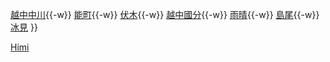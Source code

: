 {{鐵道路線
|模板名稱 = 冰見線
|名稱 = [[File:JR logo (west).svg|25px|西日本旅客鐵道|link=西日本旅客鐵道]] [[冰見線]]
|代表色 = #999999
|車站列表 = [[高岡車站|高岡]]{{-w}} [[越中中川站|越中中川]]{{-w}} [[能町站|能町]]{{-w}} [[伏木站|伏木]]{{-w}} [[越中國分站|越中國分]]{{-w}} [[雨晴站|雨晴]]{{-w}} [[島尾站|島尾]]{{-w}} [[冰見站|冰見]]
}}<noinclude>
[[Category:西日本旅客鐵道路線模板|Himi]]
</noinclude>